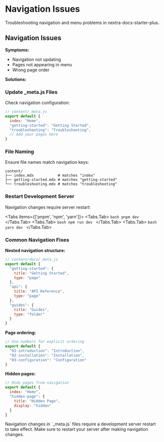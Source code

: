 
# Navigation Issues

Troubleshooting navigation and menu problems in nextra-docs-starter-plus.

## Navigation Issues

**Symptoms:**
- Navigation not updating
- Pages not appearing in menu
- Wrong page order

**Solutions:**

### Update _meta.js Files

Check navigation configuration:

```javascript
// content/_meta.js
export default {
  index: "Home",
  "getting-started": "Getting Started",
  "troubleshooting": "Troubleshooting",
  // Add your pages here
}
```

### File Naming

Ensure file names match navigation keys:

```
content/
├── index.mdx           # matches "index"
├── getting-started.mdx # matches "getting-started"
└── troubleshooting.mdx # matches "troubleshooting"
```

### Restart Development Server

Navigation changes require server restart:

<Tabs items={['pnpm', 'npm', 'yarn']}>
  <Tabs.Tab>
    ```bash
    pnpm dev
    ```
  </Tabs.Tab>
  <Tabs.Tab>
    ```bash
    npm run dev
    ```
  </Tabs.Tab>
  <Tabs.Tab>
    ```bash
    yarn dev
    ```
  </Tabs.Tab>
</Tabs>

### Common Navigation Fixes

**Nested navigation structure:**
```javascript
// content/docs/_meta.js
export default {
  "getting-started": {
    title: "Getting Started",
    type: "page"
  },
  "api": {
    title: "API Reference",
    type: "page"
  },
  "guides": {
    title: "Guides",
    type: "folder"
  }
}
```

**Page ordering:**
```javascript
// Use numbers for explicit ordering
export default {
  "01-introduction": "Introduction",
  "02-installation": "Installation", 
  "03-configuration": "Configuration"
}
```

**Hidden pages:**
```javascript
// Hide pages from navigation
export default {
  index: "Home",
  "hidden-page": {
    title: "Hidden Page",
    display: "hidden"
  }
}
```

<Callout type="warning">
  Navigation changes in `_meta.js` files require a development server restart to take effect. Make sure to restart your server after making navigation changes.
</Callout> 